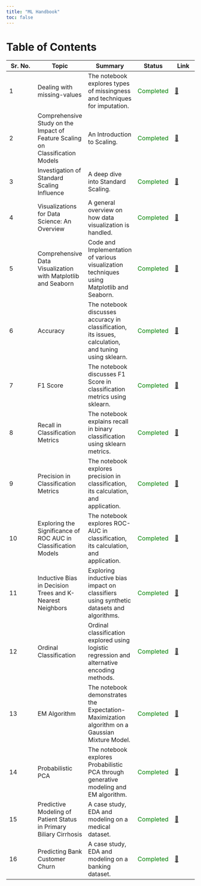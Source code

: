 ```yaml
---
title: "ML Handbook"
toc: false
---
```


# Table of Contents

| Sr. No. | Topic | Summary | Status | Link |
|---|---|---|---|---|
| 1 | Dealing with missing-values | The notebook explores types of missingness and techniques for imputation. | <span style="color: green;">Completed</span> | [🔗](./pages/dealing_with_missing_values.html) |
| 2 | Comprehensive Study on the Impact of Feature Scaling on Classification Models | An Introduction to Scaling. | <span style="color: green;">Completed</span> | [🔗](./pages/Scaling%20multi-dataset%20multi-algo.html) |
| 3 | Investigation of Standard Scaling Influence | A deep dive into Standard Scaling. | <span style="color: green;">Completed</span> | [🔗](./pages/standard.html) |
| 4 | Visualizations for Data Science: An Overview | A general overview on how data visualization is handled. | <span style="color: green;">Completed</span> | [🔗](./pages/vis.html) |
| 5 | Comprehensive Data Visualization with Matplotlib and Seaborn | Code and Implementation of various visualization techniques using Matplotlib and Seaborn. | <span style="color: green;">Completed</span> | [🔗](./pages/vis2.html) |
| 6 | Accuracy | The notebook discusses accuracy in classification, its issues, calculation, and tuning using sklearn. | <span style="color: green;">Completed</span> | [🔗](./pages/accuracy.html) |
| 7 | F1 Score | The notebook discusses F1 Score in classification metrics using sklearn. | <span style="color: green;">Completed</span> | [🔗](./pages/f1.html) |
| 8 | Recall in Classification Metrics | The notebook explains recall in binary classification using sklearn metrics. | <span style="color: green;">Completed</span> | [🔗](./pages/recall.html) |
| 9 | Precision in Classification Metrics | The notebook explores precision in classification, its calculation, and application. | <span style="color: green;">Completed</span> | [🔗](./pages/precision.html) |
| 10 | Exploring the Significance of ROC AUC in Classification Models | The notebook explores ROC-AUC in classification, its calculation, and application. | <span style="color: green;">Completed</span> | [🔗](./pages/roc.html) |
| 11 | Inductive Bias in Decision Trees and K-Nearest Neighbors | Exploring inductive bias impact on classifiers using synthetic datasets and algorithms. | <span style="color: green;">Completed</span> | [🔗](./pages/Inductive_Bias.html) |
| 12 | Ordinal Classification | Ordinal classification explored using logistic regression and alternative encoding methods. | <span style="color: green;">Completed</span> | [🔗](./pages/Ordinal_Classification.html) |
| 13 | EM Algorithm | The notebook demonstrates the Expectation-Maximization algorithm on a Gaussian Mixture Model. | <span style="color: green;">Completed</span> | [🔗](./pages/EM_Algorithm.html) |
| 14 | Probabilistic PCA | The notebook explores Probabilistic PCA through generative modeling and EM algorithm. | <span style="color: green;">Completed</span> | [🔗](./pages/Probabilistic_PCA.html) |
| 15 | Predictive Modeling of Patient Status in Primary Biliary Cirrhosis | A case study, EDA and modeling on a medical dataset. | <span style="color: green;">Completed</span> | [🔗](./pages/cirrhosis.html) |
| 16 | Predicting Bank Customer Churn | A case study, EDA and modeling on a banking dataset. | <span style="color: green;">Completed</span> | [🔗](./pages/bank_churn.html) |
<!-- | 17 | | | <span style="color: green;">Completed</span> | [🔗](./pages) | -->
<!-- | 18 | | | <span style="color: green;">Completed</span> | [🔗](./pages) | -->
